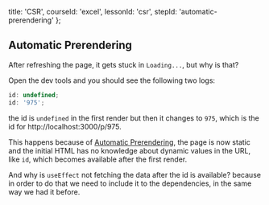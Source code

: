 
  title: 'CSR',
  courseId: 'excel',
  lessonId: 'csr',
  stepId: 'automatic-prerendering'
};

## Automatic Prerendering

After refreshing the page, it gets stuck in `Loading...`, but why is that?

Open the dev tools and you should see the following two logs:

```js
id: undefined;
id: '975';
```

the id is `undefined` in the first render but then it changes to `975`, which is the id for http://localhost:3000/p/975.

This happens because of [Automatic Prerendering](https://nextjs.org/docs#automatic-prerendering), the page is now static and the initial HTML has no knowledge about dynamic values in the URL, like `id`, which becomes available after the first render.

And why is `useEffect` not fetching the data after the id is available? because in order to do that we need to include it to the dependencies, in the same way we had it before.

